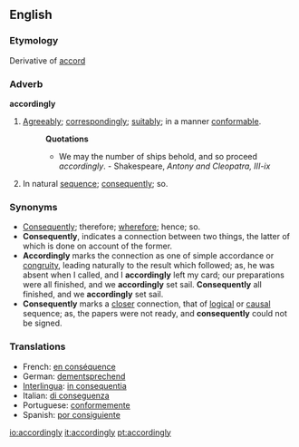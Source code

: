 ==English==

===Etymology===
Derivative of [[accord]]
===Adverb===
'''accordingly'''

#[[Agreeably]]; [[correspondingly]]; [[suitably]]; in a manner [[conformable]].
#:'''Quotations'''
#:*We may the number of ships behold, and so proceed ''accordingly''. - Shakespeare, ''Antony and Cleopatra, III-ix''
#In natural [[sequence]]; [[consequently]]; so.
===Synonyms===
*[[Consequently]]; therefore; [[wherefore]]; hence; so. 
*'''Consequently''', indicates a connection between two things, the latter of which is done on account of the former. 
*'''Accordingly''' marks the connection as one of simple accordance or [[congruity]], leading naturally to the result which followed; as, he was absent when I called, and I '''accordingly''' left my card; our preparations were all finished, and we '''accordingly''' set sail. '''Consequently''' all finished, and we '''accordingly''' set sail. 
*'''Consequently''' marks a [[closer]] connection, that of [[logical]] or [[causal]] sequence; as, the papers were not ready, and '''consequently''' could not be signed.

===Translations===
*French: [[en conséquence]]
*German: [[dementsprechend]]
*[[Interlingua]]: [[in consequentia]]
*Italian: [[di conseguenza]]
*Portuguese: [[conformemente]]
*Spanish: [[por consiguiente]]

[[io:accordingly]]
[[it:accordingly]]
[[pt:accordingly]]